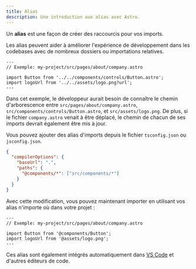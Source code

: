 ```yaml
---
title: Alias
description: Une introduction aux alias avec Astro.
---
```


Un **alias** est une façon de créer des raccourcis pour vos imports.

Les alias peuvent aider à améliorer l'expérience de développement dans les codebases avec de nombreux dossiers ou importations relatives.

```astro
---
// Exemple: my-project/src/pages/about/company.astro

import Button from '../../components/controls/Button.astro';
import logoUrl from '../../assets/logo.png?url';
---
```

Dans cet exemple, le développeur aurait besoin de connaître le chemin d'arborescence entre `src/pages/about/company.astro`, `src/components/controls/Button.astro`, et `src/assets/logo.png`. De plus, si le fichier `company.astro` venait à être déplacé, le chemin de chacun de ses imports devrait également être mis à jour.

Vous pouvez ajouter des alias d'imports depuis le fichier `tsconfig.json` ou `jsconfig.json`.

```json
{
  "compilerOptions": {
    "baseUrl": ".",
    "paths": {
      "@components/*": ["src/components/*"]
    }
  }
}
```

Avec cette modification, vous pouvez maintenant importer en utilisant vos alias n'importe où dans votre projet :

```astro
---
// Exemple: my-project/src/pages/about/company.astro

import Button from '@components/Button';
import logoUrl from '@assets/logo.png';
---
```

Ces alias sont également intégrés automatiquement dans [VS Code](https://code.visualstudio.com/docs/languages/jsconfig) et d'autres éditeurs de code.
